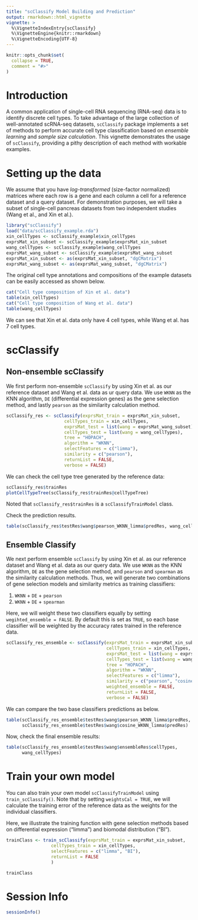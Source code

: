 ```yaml
---
title: "scClassify Model Building and Prediction"
output: rmarkdown::html_vignette
vignette: >
  %\VignetteIndexEntry{scClassify}
  %\VignetteEngine{knitr::rmarkdown}
  %\VignetteEncoding{UTF-8}
---
```


```r
knitr::opts_chunk$set(
  collapse = TRUE,
  comment = "#>"
)
```

# Introduction

A common application of single-cell RNA sequencing (RNA-seq) data is to identify discrete cell types. To take advantage of the large collection of well-annotated scRNA-seq datasets, `scClassify` package implements a set of methods to perform accurate cell type classification based on *ensemble learning* and *sample size calculation*. This vignette demonstrates the usage of `scClassify`, providing a pithy description of each method with workable examples. 

# Setting up the data

We assume that you have *log-transformed* (size-factor normalized) matrices where each row is a gene and each column a cell for a reference dataset and a query dataset. For demonstration purposes, we will take a subset of single-cell pancreas datasets from two independent studies (Wang et al., and Xin et al.).


```r
library("scClassify")
load("data/scClassify_example.rda")
xin_cellTypes <- scClassify_example$xin_cellTypes
exprsMat_xin_subset <- scClassify_example$exprsMat_xin_subset
wang_cellTypes <- scClassify_example$wang_cellTypes
exprsMat_wang_subset <- scClassify_example$exprsMat_wang_subset
exprsMat_xin_subset <- as(exprsMat_xin_subset, "dgCMatrix")
exprsMat_wang_subset <- as(exprsMat_wang_subset, "dgCMatrix")
```


The original cell type annotations and compositions of the example datasets can be easily accessed as shown below.


```r
cat("Cell type composition of Xin et al. data")
table(xin_cellTypes)
cat("Cell type composition of Wang et al. data")
table(wang_cellTypes)
```

We can see that Xin et al. data only have 4 cell types, while Wang et al. has 7 cell types.


# scClassify



## Non-ensemble scClassify

We first perform non-ensemble `scClassify` by using Xin et al. as our reference dataset and Wang et al. data as ur query data. We use `WKNN` as the KNN algorithm, `DE` (differential expression genes) as the gene selection method, and lastly `pearson` as the similarity calculation method.

```r
scClassify_res <- scClassify(exprsMat_train = exprsMat_xin_subset,
                      cellTypes_train = xin_cellTypes,
                      exprsMat_test = list(wang = exprsMat_wang_subset),
                      cellTypes_test = list(wang = wang_cellTypes),
                      tree = "HOPACH",
                      algorithm = "WKNN",
                      selectFeatures = c("limma"),
                      similarity = c("pearson"),
                      returnList = FALSE,
                      verbose = FALSE)

```

We can check the cell type tree generated by the reference data:

```r
scClassify_res$trainRes
plotCellTypeTree(scClassify_res$trainRes@cellTypeTree)
```

Noted that `scClassify_res$trainRes` is a `scClassifyTrainModel` class.


Check the prediction results.

```r
table(scClassify_res$testRes$wang$pearson_WKNN_limma$predRes, wang_cellTypes)
```




## Ensemble Classify


We next perform ensemble `scClassify` by using Xin et al. as our reference dataset and Wang et al. data as our query data. We use `WKNN` as the KNN algorithm, `DE` as the gene selection method, and `pearson` and `spearman` as the similarity calculation methods. Thus, we will generate two combinations of gene selection models and similarity metrics as training classifiers: 

1. `WKNN` + `DE` + `pearson`
2. `WKNN` + `DE` + `spearman`

Here, we will weight these two classifiers equally by setting `wegihted_ensemble = FALSE`. By default this is set as `TRUE`, so each base classifier will be weighted by the accuracy rates trained in the reference data.

```r
scClassify_res_ensemble <- scClassify(exprsMat_train = exprsMat_xin_subset,
                                      cellTypes_train = xin_cellTypes,
                                      exprsMat_test = list(wang = exprsMat_wang_subset),
                                      cellTypes_test = list(wang = wang_cellTypes),
                                      tree = "HOPACH",
                                      algorithm = "WKNN",
                                      selectFeatures = c("limma"),
                                      similarity = c("pearson", "cosine"),
                                      weighted_ensemble = FALSE,
                                      returnList = FALSE,
                                      verbose = FALSE)

```

We can compare the two base classifiers predictions as below.

```r
table(scClassify_res_ensemble$testRes$wang$pearson_WKNN_limma$predRes,
      scClassify_res_ensemble$testRes$wang$cosine_WKNN_limma$predRes)
```


Now, check the final ensemble results:


```r
table(scClassify_res_ensemble$testRes$wang$ensembleRes$cellTypes, 
      wang_cellTypes)
```




# Train your own model

You can also train your own model `scClassifyTrainModel` using `train_scClassify()`. Note that by setting `weightsCal = TRUE`, we will calculate the training error of the reference data as the weights for the individual classifiers.

Here, we illustrate the training function with gene selection methods based on differential expression ("limma") and biomodal distribution ("BI").

```r
trainClass <- train_scClassify(exprsMat_train = exprsMat_xin_subset,
                 cellTypes_train = xin_cellTypes,
                 selectFeatures = c("limma", "BI"),
                 returnList = FALSE
                 )
```


```r
trainClass
```



# Session Info

```r
sessionInfo()
```
